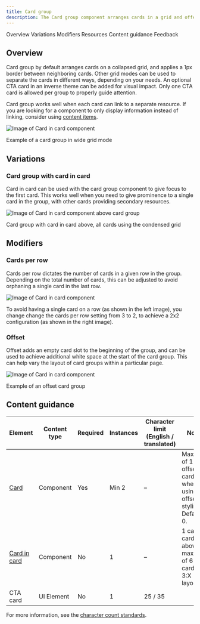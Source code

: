 ```yaml
---
title: Card group
description: The Card group component arranges cards in a grid and offers useful features that are applied to the group as a whole.
---
```



<ComponentDescription name="Card group" type="layout" />

<AnchorLinks>

<AnchorLink>Overview</AnchorLink>
<AnchorLink>Variations</AnchorLink>
<AnchorLink>Modifiers</AnchorLink>
<AnchorLink>Resources</AnchorLink>
<AnchorLink>Content guidance</AnchorLink>
<AnchorLink>Feedback</AnchorLink>

</AnchorLinks>

## Overview

Card group by default arranges cards on a collapsed grid, and applies a 1px border between neighboring cards. Other grid modes can be used to separate the cards in different ways, depending on your needs. An optional CTA card in an inverse theme can be added for visual impact. Only one CTA card is allowed per group to properly guide attention.

Card group works well when each card can link to a separate resource. If you are looking for a component to only display information instead of linking, consider using [content items](../components/content-item).

<Row>
<Column colMd={8} colLg={8}>

![Image of Card in card component](../../images/component/card-group/card-group-overview.png)

<Caption>Example of a card group in wide grid mode </Caption>

</Column>
</Row>

## Variations

### Card group with card in card

Card in card can be used with the card group component to give focus to the first card. This works well when you need to give prominence to a single card in the group, with other cards providing secondary resources.

<Row>

<Column colMd={8} colLg={8}>

![Image of Card in card component above card group](../../images/component/card-group/card-group-variations-01.png)

<Caption>
  Card group with card in card above, all cards using the condensed grid
</Caption>

</Column>

</Row>

## Modifiers

### Cards per row

Cards per row dictates the number of cards in a given row in the group. Depending on the total number of cards, this can be adjusted to avoid orphaning a single card in the last row.

![Image of Card in card component](../../images/component/card-group/card-group-modifiers-01.png)

<Caption>
  To avoid having a single card on a row (as shown in the left image), you
  change change the cards per row setting from 3 to 2, to achieve a 2x2
  configuration (as shown in the right image).
</Caption>

### Offset

Offset adds an empty card slot to the beginning of the group, and can be used to achieve additional white space at the start of the card group. This can help vary the layout of card groups within a particular page.

<Row>

<Column colMd={8} colLg={8}>

![Image of Card in card component](../../images/component/card-group/card-group-modifiers-02.png)

<Caption>Example of an offset card group</Caption>

</Column>

</Row>

<ResourceLinks name="Card group" type="layout" />

## Content guidance

| Element                                                                            | Content type | Required | Instances | Character limit <br/>(English / translated) | Notes                                                             |
| ---------------------------------------------------------------------------------- | ------------ | -------- | --------- | ------------------------------------------- | ----------------------------------------------------------------- |
| [Card](https://www.ibm.com/standards/carbon/components/cards#card)                 | Component    | Yes      | Min 2     | –                                           | Maximum of 1 offset card when using offset styling. Default is 0. |
| [Card in card](https://www.ibm.com/standards/carbon/components/cards#card-in-card) | Component    | No       | 1         | –                                           | 1 card in card above a maximum of 6 cards in a 3:X layout.        |
| CTA card                                                                           | UI Element   | No       | 1         | 25 / 35                                     |                                                                   |

For more information, see the [character count standards](https://www.ibm.com/standards/carbon/guidelines/content#character-count-standards).

<ComponentFooter name="Card group" type="layout" />
